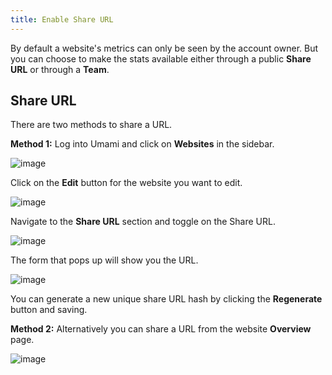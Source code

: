 ```yaml
---
title: Enable Share URL
---
```


By default a website's metrics can only be seen by the account owner. But you can choose to make the stats available either through a public **Share URL** or through a **Team**.

## Share URL

There are two methods to share a URL.

**Method 1:** Log into Umami and click on **Websites** in the sidebar.

![image](/images/docs/v3/navbar.png)

Click on the **Edit** button for the website you want to edit.

![image](/images/docs/v3/website-edit.png)

Navigate to the **Share URL** section and toggle on the Share URL.

![image](/images/docs/v3/share-url.png)

The form that pops up will show you the URL.

![image](/images/docs/v3/share-url-form.png)

You can generate a new unique share URL hash by clicking the **Regenerate** button and saving.

**Method 2:** Alternatively you can share a URL from the website **Overview** page.

![image](/images/docs/v3/share-url-overview.png)
